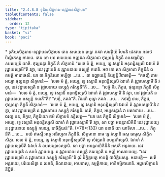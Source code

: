 ```yaml
---
title: "2.4.8.8 ទុតិយសិក្ខមាន-នវុដ្ឋាបនសិក្ខាបទ"
tableOfContents: false
sidebar:
  order: 12
type: "tipitaka"
basket: "vi"
book: "paci"
---
```



<DynamicBreadcrumb />

<Paragraph type="center" book="paci">
* ទុតិយសិក្ខមាន-នវុដ្ឋាបនសិក្ខាបទ
</Paragraph>

<Division number="1154" book="paci">

<Paragraph number="3372" book="paci">
តេន សមយេន ពុទ្ធោ ភគវា សាវត្ថិយំ វិហរតិ ជេតវនេ អនាថបិណ្ឌិកស្ស អារាមេ. តេន ខោ បន សមយេន អញ្ញតរា សិក្ខមានា ថុល្លនន្ទំ ភិក្ខុនឹ ឧបសង្កមិត្វា ឧបសម្បទំ យាចិ. ថុល្លនន្ទា ភិក្ខុនី តំ សិក្ខមានំ “សចេ មំ ត្វំ, អយ្យេ, ទ្វេ វស្សានិ អនុពន្ធិស្សសិ ឯវាហំ តំ វុដ្ឋាបេស្សាមី”តិ វត្វា, នេវ វុដ្ឋាបេតិ ន វុដ្ឋាបនាយ ឧស្សុក្កំ ករោតិ.
</Paragraph>

<Paragraph number="3373" book="paci">
អថ ខោ សា សិក្ខមានា ភិក្ខុនីនំ ឯតមត្ថំ អារោចេសិ. យា តា ភិក្ខុនិយោ អប្បិច្ឆា …បេ…  តា ឧជ្ឈាយន្តិ ខិយ្យន្តិ វិបាចេន្តិ—  “កថញ្ហិ នាម អយ្យា ថុល្លនន្ទា សិក្ខមានំ—  ‘សចេ មំ ត្វំ, អយ្យេ, ទ្វេ វស្សានិ អនុពន្ធិស្សសិ ឯវាហំ តំ វុដ្ឋាបេស្សាមី’តិ វត្វា, នេវ វុដ្ឋាបេស្សតិ ន វុដ្ឋាបនាយ ឧស្សុក្កំ ករិស្សតី”តិ …បេ…  “សច្ចំ កិរ, ភិក្ខវេ, ថុល្លនន្ទា ភិក្ខុនី សិក្ខមានំ—  ‘សចេ មំ ត្វំ, អយ្យេ, ទ្វេ វស្សានិ អនុពន្ធិស្សសិ ឯវាហំ តំ វុដ្ឋាបេស្សាមី’តិ វត្វា, នេវ វុដ្ឋាបេតិ ន វុដ្ឋាបនាយ ឧស្សុក្កំ ករោតី”តិ? “សច្ចំ, ភគវា”តិ. វិគរហិ ពុទ្ធោ ភគវា …បេ…  កថញ្ហិ នាម, ភិក្ខវេ, ថុល្លនន្ទា ភិក្ខុនី សិក្ខមានំ—  ‘សចេ មំ ត្វំ, អយ្យេ, ទ្វេ វស្សានិ អនុពន្ធិស្សសិ ឯវាហំ តំ វុដ្ឋាបេស្សាមី’តិ វត្វា, នេវ វុដ្ឋាបេស្សតិ ន វុដ្ឋាបនាយ ឧស្សុក្កំ ករិស្សតិ. នេតំ, ភិក្ខវេ, អប្បសន្នានំ វា បសាទាយ …បេ…  ឯវញ្ច បន, ភិក្ខវេ, ភិក្ខុនិយោ ឥមំ សិក្ខាបទំ ឧទ្ទិសន្តុ—
</Paragraph>

</Division>
<Division number="1155" book="paci">

<Paragraph number="3374" book="paci">
<Emphasis>“យា បន ភិក្ខុនី សិក្ខមានំ—  ‘សចេ មំ ត្វំ, អយ្យេ, ទ្វេ វស្សានិ អនុពន្ធិស្សសិ ឯវាហំ តំ វុដ្ឋាបេស្សាមី’តិ វត្វា, សា បច្ឆា អនន្តរាយិកិនី</Emphasis> <Emphasis>នេវ វុដ្ឋាបេយ្យ ន វុដ្ឋាបនាយ ឧស្សុក្កំ ករេយ្យ, បាចិត្តិយន៑”</Emphasis>តិ. (*78*:<Emphasis>133</Emphasis>)
</Paragraph>

</Division>
<Division number="1156" book="paci">

<Paragraph number="3375" book="paci">
<Emphasis>យា បនា</Emphasis>តិ យា យាទិសា …បេ…  <Emphasis>ភិក្ខុនី</Emphasis>តិ …បេ…  អយំ ឥមស្មឹ អត្ថេ អធិប្បេតា ភិក្ខុនីតិ.
</Paragraph>

<Paragraph number="3376" book="paci">
<Emphasis>សិក្ខមានា</Emphasis> នាម ទ្វេ វស្សានិ ឆសុ ធម្មេសុ សិក្ខិតសិក្ខា.
</Paragraph>

<Paragraph number="3377" book="paci">
<Emphasis>សចេ មំ ត្វំ, អយ្យេ, ទ្វេ វស្សានិ អនុពន្ធិស្សសី</Emphasis>តិ ទ្វេ សំវច្ឆរានិ ឧបដ្ឋហិស្សសិ.
</Paragraph>

<Paragraph number="3378" book="paci">
<Emphasis>ឯវាហំ តំ វុដ្ឋាបេស្សាមី</Emphasis>តិ ឯវាហំ តំ ឧបសម្បាទេស្សាមិ.
</Paragraph>

<Paragraph number="3379" book="paci">
<Emphasis>សា បច្ឆា អនន្តរាយិកិនី</Emphasis>តិ អសតិ អន្តរាយេ.
</Paragraph>

<Paragraph number="3380" book="paci">
<Emphasis>នេវ វុដ្ឋាបេយ្យា</Emphasis>តិ ន សយំ វុដ្ឋាបេយ្យ.
</Paragraph>

<Paragraph number="3381" book="paci">
<Emphasis>ន វុដ្ឋាបនាយ ឧស្សុក្កំ ករេយ្យា</Emphasis>តិ ន អញ្ញំ អាណាបេយ្យ. “នេវ វុដ្ឋាបេស្សាមិ ន វុដ្ឋាបនាយ ឧស្សុក្កំ ករិស្សាមី”តិ ធុរំ និក្ខិត្តមត្តេ អាបត្តិ បាចិត្តិយស្ស.
</Paragraph>

</Division>
<Division number="1157" book="paci">

<Paragraph number="3382" book="paci">
អនាបត្តិ—  សតិ អន្តរាយេ, បរិយេសិត្វា ន លភតិ, គិលានាយ, អាបទាសុ, ឧម្មត្តិកាយ, អាទិកម្មិកាយាតិ.

</Paragraph>
</Division>

<Paragraph number="3383" type="center" book="paci">
អដ្ឋមសិក្ខាបទំ និដ្ឋិតំ.
</Paragraph>